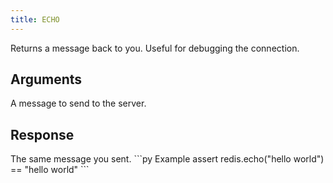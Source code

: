 ```yaml
---
title: ECHO
---
```


Returns a message back to you. Useful for debugging the connection.

## Arguments

<ParamField body="message" type="str" required>
  A message to send to the server.
</ParamField>

## Response

<ResponseField type="str" required>
  The same message you sent.
</ResponseField>

<RequestExample>
```py Example
assert redis.echo("hello world") == "hello world"
```
</RequestExample>
